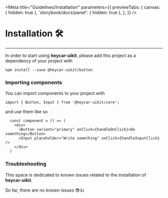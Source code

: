 
<Meta
  title="Guidelines/Installation"
  parameters={{
    previewTabs: {
      canvas: { hidden: true },
      'storybook/docs/panel': { hidden: true },
    },
  }}
/>

# Installation 🛠

---

In order to start using **heycar-uikit**, please add this project
as a dependency of your project with

`npm install --save @heycar-uikit/button`

### Importing components

You can import components to your project with

`import { Button, Input } from '@heycar-uikit/core';`

and use them like so

```
  const component = () => (
    <div>
      <Button variant="primary" onClick={handleOnClick}>Do something</Button>
      <Input placeholder="Write something" onClick={handleInputClick} />
    </div>
  )
```

### Troubleshooting

This space is dedicated to known issues related to the installation of **heycar-uikit**.

So far, there are no known issues 😎👍
